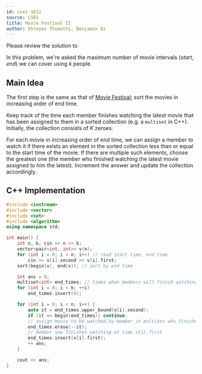 ```yaml
---
id: cses-1632
source: CSES
title: Movie Festival II
author: Shreyas Thumathy, Benjamin Qi
---
```


<Warning>

Please review the solution to

</Warning>

In this problem, we're asked the maximum number of movie intervals $(start, end)$ we can cover using $k$ people.

## Main Idea

The first step is the same as that of [Movie Festival](/silver/greedy-sorting#example---the-scheduling-problem); sort the movies in increasing order of end time.

Keep track of the time each member finishes watching the latest movie that has been assigned to them in a sorted collection (e.g. a `multiset` in C++). Initially, the collection consists of $K$ zeroes.

For each movie in increasing order of end time, we can assign a member to watch it if there exists an element in the sorted collection less than or equal to the start time of the movie. If there are multiple such elements, choose the greatest one (the member who finished watching the latest movie assigned to him the latest). Increment the answer and update the collection accordingly.

<!-- If there are multiple members, choose the one who finishes watching the previous movie latest (that way, if we encounter a movie that has an earlier start time, we can still assign that movie). -->

<LanguageSection>

<CPPSection>

## C++ Implementation

```cpp
#include <iostream>
#include <vector>
#include <set>
#include <algorithm>
using namespace std;

int main() {
	int n, k; cin >> n >> k;
	vector<pair<int, int>> v(n);
	for (int i = 0; i < n; i++) // read start time, end time
		cin >> v[i].second >> v[i].first;
	sort(begin(v), end(v)); // sort by end time

	int ans = 0;
	multiset<int> end_times; // times when members will finish watching movies
	for (int i = 0; i < k; ++i)
		end_times.insert(0);

	for (int i = 0; i < n; i++) {
		auto it = end_times.upper_bound(v[i].second);
		if (it == begin(end_times)) continue;
		// assign movie to be watched by member in multiset who finishes at time *prev(it)
		end_times.erase(--it);
		// member now finishes watching at time v[i].first
		end_times.insert(v[i].first);
		++ ans;
	}

	cout << ans;
}
```

</CPPSection>

</LanguageSection>
